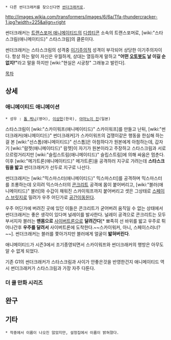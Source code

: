  * 다른 썬더크래커를 찾으신다면 [[썬더크래커]]로.

http://images.wikia.com/transformers/images/6/6a/Tfa-thundercracker-1.jpg?width=225&align=right

썬더크래커는 [[트랜스포머 애니메이티드]]의 [[디셉티콘]] 소속의 트랜스포머로, [wiki:"스타스크림(애니메이티드)" 스타스크림]의 클론이다.

썬더크래커는 스타스크림의 성격중 [[이기주의]]적 성격이 부각되어 상당한 이기주의자이다. 항상 하는 말이 자신은 우월하게, 상대는 열등하게 말하고 '''"어떤 [[오토봇]]도 날 이길 순 없지!"'''라고 말을 하지만 [wiki:"현실은 시궁창" 그래놓고 발린다].

[[목차]]

== 상세 ==
=== 애니메이티드 애니메이션 ===
 * 성우 : [[톰 케니]](영어), [[이상헌]](한국), [[야마노이 진]](일본)

스타스크림이 [wiki:"스카이워프(애니메이티드)" 스카이워프]를 만들고 난뒤, [wiki:"썬더크래커(애니메이티드)" 썬더크래커]가 스카이워프의 겁쟁이같은 행동을 한심해 하는 걸 본 [wiki:"선스톰(애니메이티드)" 선스톰]은 아첨하다가 원본에게 아첨하는데, 갑자기 [wiki:"람젯(애니메이티드)" 람젯]이 자기가 원본이라고 주장하고 스타스크림과 서로 으르렁거리지만 [wiki:"슬립스트림(애니메이티드)" 슬립스트림]에 의해 싸움은 멈춘다. 이후 [wiki:"메가트론(애니메이티드)" 메가트론]을 공격하러 지구로 가려는데 '''스타스크림을 밟고''' 썬더크래커가 선두로 지구로 나선다. 

썬더크래커는 [wiki:"믹스마스터(애니메이티드)" 믹스마스터]를 공격하며 믹스마스터를 조롱하는데 오히려 믹스마스터의 [[콘크리트]] 공격에 몸이 붙어버리고, [wiki:"블러(애니메이티드)" 블러]와 수갑이 채워진 스카이워프까지 붙어버리고 셋은 그상태로 [[스페이스 브릿지]]로 밀려가 우주 어딘가로 [[공간이동]]된다.

우주 어딘가에 버려진 곳에 있던 이들은 콘크리트가 굳어버려 움직일 수 없는 상태에서 썬더크래커는 좋은 생각이 있다며 널레이를 발사한다. 널레이 공격으로 콘크리트는 모두 부서지자 블러는 '''맨몸으로''' [[사이버트론]]으로 '''달려간다'''[* 뾰족히 선 바위를 밟고 우주로 튀어나간후 '''우주를 달려서''' 사이버트론에 도착한다.~~스카이워커, 아니, 스페이스러너?~~]. 썬더크래커는 블러를 쫓아가지만 블러에게 얼굴이 '''밟혀버린다'''.

애니메이티드가 시즌3에서 조기종영되면서 스카이워프와 썬더크래커의 행방은 아무도 알 수 없게 되었다.

기존 G1의 썬더크래커가 스타스크림과 사이가 안좋은것을 반영한건지 애니메이티드 역시 썬더크래커가 스타스크림과 가장 자주 다툰다.

=== 더 쿨 만화 시리즈 ===

== 완구 ==

== 기타 == 
 * 작중에서 이름이 나오진 않았지만, 설정집에서 이름이 밝혀졌다.
